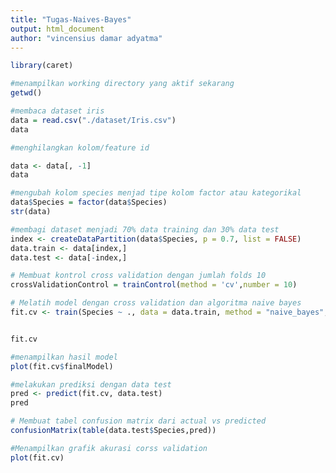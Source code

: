 ```yaml
---
title: "Tugas-Naives-Bayes"
output: html_document
author: "vincensius damar adyatma"
---
```


```r
library(caret)
```

```r
#menampilkan working directory yang aktif sekarang
getwd()
```
```r
#membaca dataset iris
data = read.csv("./dataset/Iris.csv")
data
```

```r
#menghilangkan kolom/feature id

data <- data[, -1]
data
```

```r
#mengubah kolom species menjad tipe kolom factor atau kategorikal
data$Species = factor(data$Species)
str(data)
```
```r
#membagi dataset menjadi 70% data training dan 30% data test
index <- createDataPartition(data$Species, p = 0.7, list = FALSE)
data.train <- data[index,]
data.test <- data[-index,]
```

```r
# Membuat kontrol cross validation dengan jumlah folds 10
crossValidationControl = trainControl(method = 'cv',number = 10)
```

```r
# Melatih model dengan cross validation dan algoritma naive bayes
fit.cv <- train(Species ~ ., data = data.train, method = "naive_bayes", trControl = crossValidationControl)


fit.cv
```
```r
#menampilkan hasil model 
plot(fit.cv$finalModel)
```
```r
#melakukan prediksi dengan data test
pred <- predict(fit.cv, data.test)
pred
```
```r
# Membuat tabel confusion matrix dari actual vs predicted
confusionMatrix(table(data.test$Species,pred))
```
```r
#Menampilkan grafik akurasi corss validation
plot(fit.cv)
```

